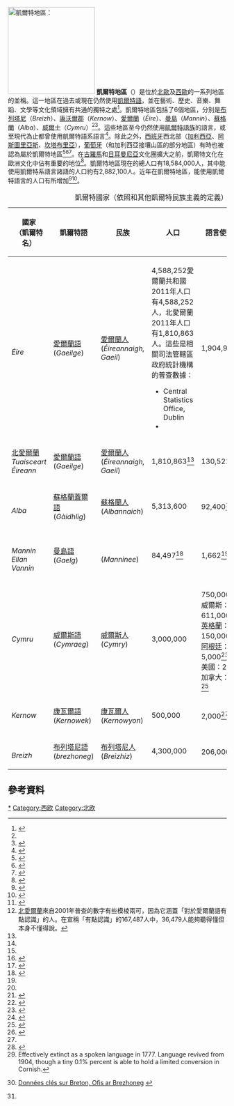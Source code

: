 [[File:Map_of_Celtic_Nations-flag_shades.svg|thumb|200px|凱爾特地區：
{{div col}}
{{legend|#0072C6|[[蘇格蘭|蘇格蘭]]}}
{{legend|#D3B04A|[[曼島|曼島]]}}
{{legend|#009E60|[[愛爾蘭|愛爾蘭]]}}
{{legend|red|[[威爾士|威爾士]]}}
{{legend|#FFD700|[[康沃爾郡|康沃爾郡]]}}
{{legend|black|[[布列塔尼|布列塔尼]]}}
{{div col end}}]]
'''凱爾特地區'''（{{lang-en|Celtic nations}}）是位於[[北歐|北歐]]及[[西歐|西歐]]的一系列地區的並稱。這一地區在過去或現在仍然使用[[凱爾特語|凱爾特語]]，並在藝術、歷史、音樂、舞蹈、文學等文化領域擁有共通的獨特之處<ref name=kochnation>{{cite book | last = Koch | first = John | authorlink = | coauthors = |title = Celtic Culture : A Historical Encyclopedia | publisher = ABL-CIO | year = 2005 | location =| pages = xx, 300, 421, 495, 512, 583, 985 | url = http://books.google.com/?id=f899xH_quaMC&printsec=frontcover&q=celtic+nation | doi =  | isbn = 978-1-85109-440-0 | accessdate = 24 November 2011}}</ref>。凱爾特地區包括了6個地區，分別是[[布列塔尼|布列塔尼]]（''Breizh''）、[[康沃爾郡|康沃爾郡]]（''Kernow''）、[[愛爾蘭|愛爾蘭]]（''Éire''）、[[曼島|曼島]]（''Mannin''）、[[蘇格蘭|蘇格蘭]]（''Alba''）、[[威爾士|威爾士]]（''Cymru''）<ref name=kochnation/><ref>{{Cite web |url=http://www.celticleague.net/index.html |title=Celticleague.net |accessdate=2013-11-18 |archive-date=2009-10-08 |archive-url=https://web.archive.org/web/20091008133822/http://www.celticleague.net/index.html |dead-url=yes }}</ref>。這些地區至今仍然使用[[凱爾特語族|凱爾特語族]]的語言，或至現代為止都曾使用凱爾特語系語言<ref>{{cite book|last= Koch|first= John T.|coauthors= |title= Celtic Culture: A Historical Encyclopedia|publisher= ABC-CLIO|year= 2006|month= |pages= 365|url= http://books.google.com.au/books?id=f899xH_quaMC&printsec=frontcover&dq=Celtic+Culture:+A+Historical+Encyclopedia&source=bl&ots=p_YAf9AxXK&sig=GoBU0DW1RAo3_2SQW3PFMICrA5A&hl=en&ei=0nAXTI6LCJKekQWM6KWcCw&sa=X&oi=book_result&ct=result&resnum=3&ved=0CCcQ6AEwAg#v=onepage&q&f=false|accessdate= 2 March 2011|archive-date= 2013-10-23|archive-url= https://web.archive.org/web/20131023160627/http://books.google.com.au/books?id=f899xH_quaMC&printsec=frontcover&dq=Celtic+Culture:+A+Historical+Encyclopedia&source=bl&ots=p_YAf9AxXK&sig=GoBU0DW1RAo3_2SQW3PFMICrA5A&hl=en&ei=0nAXTI6LCJKekQWM6KWcCw&sa=X&oi=book_result&ct=result&resnum=3&ved=0CCcQ6AEwAg#v=onepage&q&f=false|dead-url= no}}</ref>。除此之外，[[西班牙|西班牙]]西北部（[[加利西亞|加利西亞]]、[[阿斯圖里亞斯|阿斯圖里亞斯]]、[[坎塔布里亞|坎塔布里亞]]），[[葡萄牙|葡萄牙]]（和加利西亞接壤山區的部分地區）有時也被認為屬於凱爾特地區<ref name=Galicia>{{cite book|last= Koch|first= John T.|coauthors= |title= Celtic Culture: A Historical Encyclopedia|publisher= ABC-CLIO|year= 2006|month= |pages= 365, 697, 788–791|url= http://books.google.com.au/books?id=f899xH_quaMC&printsec=frontcover&dq=Celtic+Culture:+A+Historical+Encyclopedia&source=bl&ots=p_YAf9AxXK&sig=GoBU0DW1RAo3_2SQW3PFMICrA5A&hl=en&ei=0nAXTI6LCJKekQWM6KWcCw&sa=X&oi=book_result&ct=result&resnum=3&ved=0CCcQ6AEwAg#v=onepage&q&f=false|accessdate= 2 March 2011|archive-date= 2013-10-23|archive-url= https://web.archive.org/web/20131023160627/http://books.google.com.au/books?id=f899xH_quaMC&printsec=frontcover&dq=Celtic+Culture:+A+Historical+Encyclopedia&source=bl&ots=p_YAf9AxXK&sig=GoBU0DW1RAo3_2SQW3PFMICrA5A&hl=en&ei=0nAXTI6LCJKekQWM6KWcCw&sa=X&oi=book_result&ct=result&resnum=3&ved=0CCcQ6AEwAg#v=onepage&q&f=false|dead-url= no}}</ref><ref name=alberro>{{cite journal|first=Manuel|last=Alberro|url=http://www4.uwm.edu/celtic/ekeltoi/volumes/vol6/6_20/alberro_6_20.html|title=Celtic Legacy in Galicia|journal=E-Keltoi: Journal of Interdisciplinary Celtic Studies|volume=6|pages=1005–1035|year=2005|author=|access-date=2013-11-18|archive-url=https://web.archive.org/web/20130601144123/http://www4.uwm.edu/celtic/ekeltoi/volumes/vol6/6_20/alberro_6_20.html|archive-date=2013-06-01|dead-url=yes}}</ref><ref name="Festival 1">{{cite web
|title=Site Officiel du Festival Interceltique de Lorient
|url=http://www.festival-interceltique.com/le-monde-des-celtes-et-de-la-celtie.php
|accessdate=2009-05-15
|publisher=Festival Interceltique de Lorient
|year=2009
|work=Festival Interceltique de Lorient website
|archive-date=2010-03-05
|archive-url=https://web.archive.org/web/20100305062016/http://www.festival-interceltique.com/le-monde-des-celtes-et-de-la-celtie.php
|dead-url=no
}}</ref>。在[[古羅馬|古羅馬]]和[[日耳曼尼亞|日耳曼尼亞]]文化圈擴大之前，凱爾特文化在歐洲文化中佔有重要的地位<ref name="scotsman">{{cite news
  | title = We're nearly all Celts under the skin
  | publisher = [[The_Scotsman|The Scotsman]]
  | author = Ian Johnston
  | date = 21 September 2006
  | url = http://thescotsman.scotsman.com/index.cfm?id=1393742006
  | accessdate = 2007-11-24
  | archive-url = https://web.archive.org/web/20071212143403/http://thescotsman.scotsman.com/index.cfm?id=1393742006
  | archive-date = 2007-12-12
  | dead-url = yes
  }}</ref>。凱爾特地區現在的總人口有18,584,000人，其中能使用凱爾特系語言諸語的人口約有2,882,100人。近年在凱爾特地區，能使用凱爾特語言的人口有所增加<ref>{{Cite web |url=http://www.iomtoday.co.im/manx-language/Fockle-ny-ghaa-schoolchildren-take.3901786.jp |title=Fockle ny ghaa: schoolchildren take charge |accessdate=2014-05-10 |archive-date=2009-07-04 |archive-url=https://web.archive.org/web/20090704115241/http://www.iomtoday.co.im/manx-language/Fockle-ny-ghaa-schoolchildren-take.3901786.jp |dead-url=no }}</ref><ref>{{cite news|title='South West:TeachingEnglish:British Council:BBC|url=http://www.teachingenglish.org.uk/uk-languages/south-west|accessdate=2010-02-09|publisher=[[BBC|BBC]]|year=2010|work=BBC/British Council website|deadurl=yes|archiveurl=https://www.webcitation.org/6ELamlIea?url=http://www.teachingenglish.org.uk/uk-languages/south-west|archivedate=2013-02-11}}</ref>。

{| class="wikitable sortable"
|-
|+凱爾特國家（依照{{tsl|en|Celtic League}}和其他凱爾特民族主義的定義）
|-
!class="unsortable"|國家<br>（凱爾特名）
!class="unsortable"|凱爾特語
!class="unsortable"|民族
!人口
!語言使用人數
!語言使用比例
|-
|{{IRE}}<br>''Éire''
|[[愛爾蘭語|愛爾蘭語]]<br>(''Gaeilge'')
|[[愛爾蘭人|愛爾蘭人]]<br>(''Éireannaigh, Gaeil'')
|4,588,252<ref name="2011population">愛爾蘭共和國2011年人口有4,588,252人，北愛爾蘭2011年人口有1,810,863人。這些是相關司法管轄區政府統計機構的普查數據：
* Central Statistics Office, Dublin
* {{cite web|url=http://www.nisra.gov.uk/archive/demography/population/midyear/mye_report_2008.pdf|title=Population and Migration Estimates Northern Ireland (2008)|author=Northern Ireland Statistics and Research Agency|publisher=Department of Finance and Personnel|location=Belfast|year=2008|accessdate=2010-01-11|archive-date=2010-02-17|archive-url=https://web.archive.org/web/20100217112629/http://www.nisra.gov.uk/archive/demography/population/midyear/mye_report_2008.pdf|dead-url=no}}</ref>
|1,904,958<ref name=csoi2011>{{cite web |url=http://www.cso.ie/px/pxeirestat/Statire/SelectVarVal/Define.asp?maintable=CDD31&PLanguage=0 |title=Central Statistics Office Ireland |publisher=Cso.ie |date= |accessdate=2013-09-30 |archive-date=2013-10-02 |archive-url=https://web.archive.org/web/20131002211941/http://www.cso.ie/px/pxeirestat/Statire/SelectVarVal/Define.asp?maintable=CDD31&PLanguage=0 |dead-url=no }}</ref><ref name="understand2001">[[北愛爾蘭|北愛爾蘭]]來自2001年普查的數字有些模棱兩可，因為它涵蓋「對於愛爾蘭語有點認識」的人。在宣稱「有點認識」的167,487人中，36,479人能夠聽得懂但本身不懂得說。</ref>
|38.6%
|-
|[[北愛爾蘭|北愛爾蘭]]<br>''Tuaisceart Éireann''
|[[愛爾蘭語|愛爾蘭語]]<br>(''Gaeilge'')
|[[愛爾蘭人|愛爾蘭人]]<br>(''Éireannaigh, Gaeil'')
|1,810,863<ref name="2011population"/>
|130,521<ref name=csoi2011/><ref name="understand2001"/>
|7.2%
|-
|{{SCO}}<br>''Alba''
|[[蘇格蘭蓋爾語|蘇格蘭蓋爾語]]<br>(''Gàidhlig'')
|[[蘇格蘭人|蘇格蘭人]]<br>(''Albannaich'')
|5,313,600
|92,400<ref>{{cite web |url=http://news.bbc.co.uk/1/low/scotland/4326424.stm |title=Mixed report on Gaelic language |publisher=BBC News |date=2005-10-10 |accessdate=2013-09-30 |archive-date=2019-09-12 |archive-url=https://web.archive.org/web/20190912221919/http://news.bbc.co.uk/2/hi/uk_news/scotland/4326424.stm |dead-url=no }}</ref>
|1.2%<ref name="scots">{{cite web| url=http://lrrc3.sas.upenn.edu/popcult/CLPP/Census%202001%20-%20Gaelic1.htm| title=Census 2001 Scotland: Gaelic Language – first results| author=Kenneth MacKinnon| year=2003| accessdate=2007-03-24| deadurl=yes| archiveurl=https://web.archive.org/web/20060904151918/http://lrrc3.sas.upenn.edu/popcult/CLPP/Census%202001%20-%20Gaelic1.htm| archivedate=2006-09-04}}</ref>
|-
|{{IMN}}<br>''Mannin<br>Ellan Vannin''
|[[曼島語|曼島語]]<br>(''Gaelg'')
|{{tsl|en|Manx people|曼島人}}<br>(''Manninee'')
|84,497<ref name="Manx Census">{{cite web|title=Isle of Man Census 2011|url=http://www.gov.im/media/207882/census2011reportfinalresized_1_.pdf|publisher=Isle of Man Government|accessdate=17 October 2014|archive-date=2017-03-02|archive-url=https://web.archive.org/web/20170302031111/https://www.gov.im/media/207882/census2011reportfinalresized_1_.pdf|dead-url=no}}</ref>
|1,662<ref name="Manx Census" />
|2.0%<ref name="Manx Census" />
|-
|{{WAL}}''Cymru''
|[[威爾斯語|威爾斯語]]<br>(''Cymraeg'')
|[[威爾斯人|威爾斯人]]<br>(''Cymry'')
|3,000,000
|750,000+：<br>威爾斯：611,000<ref>{{cite web |url=http://www.byig-wlb.org.uk/english/publications/publications/332.doc |archive-url=https://web.archive.org/web/20110524063247/http://www.byig-wlb.org.uk/english/publications/publications/332.doc |dead-url=yes |archive-date=2011-05-24 |title=2004 Welsh Language Use Survey: the report – Welsh Language Board |date= |accessdate=2010-05-23 }}</ref><br>[[英格蘭|英格蘭]]：150,000 <ref>{{cite web |author=United Nations High Commissioner for Refugees |url=http://www.unhcr.org/refworld/topic,463af2212,488f25df2,49749c8cc,0.html |title=Refworld | World Directory of Minorities and Indigenous Peoples – United Kingdom : Welsh |publisher=UNHCR |date= |accessdate=2010-05-23 |archive-date=2019-01-07 |archive-url=https://web.archive.org/web/20190107044139/https://www.unhcr.org/refworld/topic,463af2212,488f25df2,49749c8cc,0.html%20 |dead-url=no }}</ref><br>[[阿根廷|阿根廷]]：5,000<ref name="WAG">{{cite web |title=Wales and Argentina |url=http://www.wales.com/en/content/cms/english/wales_and_argentina/wales_and_argentina.aspx |publisher=[[Welsh_Assembly_Government|Welsh Assembly Government]] |year=2008 |accessdate=2 January 2011 |work=Wales.com website |deadurl=yes |archiveurl=https://web.archive.org/web/20110716170650/http://www.wales.com/en/content/cms/english/wales_and_argentina/wales_and_argentina.aspx |archivedate=2011年7月16日 }}</ref><br>美國：2,500 <ref>{{cite web |title=Table 1. Detailed Languages Spoken at Home and Ability to Speak English for the Population 5 Years and Over for the United States:  2006–2008 Release Date: April, 2010 |url=http://www.census.gov/hhes/socdemo/language/data/other/detailed-lang-tables.xls |format=xls |accessdate=2 January 2011 |publisher=[[United_States_Census_Bureau|United States Census Bureau]] |date=27 April 2010 |archive-date=2011-06-22 |archive-url=https://web.archive.org/web/20110622082540/http://www.census.gov/hhes/socdemo/language/data/other/detailed-lang-tables.xls |dead-url=no }}</ref><br>加拿大：2,200 <ref>{{cite web |title=2006 Census of Canada: Topic based tabulations: Various Languages Spoken (147), Age Groups (17A) and Sex (3) for the Population of Canada, Provinces, Territories, Census Metropolitan Areas and Census Agglomerations, 2006 Census – 20% Sample Data |url=http://www12.statcan.gc.ca:80/census-recensement/2006/dp-pd/tbt/Rp-eng.cfm?A=R&APATH=3&D1=0&D2=0&D3=0&D4=0&D5=0&D6=0&DETAIL=0&DIM=0&FL=A&FREE=0&GC=01&GID=837928&GK=1&GRP=1&LANG=E&O=D&PID=89189&PRID=0&PTYPE=88971%2C97154&S=0&SHOWALL=0&SUB=0&TABID=1&THEME=70&Temporal=2006&VID=0&VNAMEE=&VNAMEF= |accessdate=3 January 2011 |publisher=[[Statistics_Canada|Statistics Canada]] |date=7 December 2010 |archive-date=2019-01-07 |archive-url=https://web.archive.org/web/20190107044136/http://www12.statcan.gc.ca/census-recensement/2006/dp-pd/tbt/Rp-eng.cfm?A=R&APATH=3&D1=0&D2=0&D3=0&D4=0&D5=0&D6=0&DETAIL=0&DIM=0&FL=A&FREE=0&GC=01&GID=837928&GK=1&GRP=1&LANG=E&O=D&PID=89189&PRID=0&PTYPE=88971%2C97154&S=0&SHOWALL=0&SUB=0&TABID=1&THEME=70&Temporal=2006&VID=0&VNAMEE=&VNAMEF=%20 |dead-url=no }}</ref>
|21.7%<ref name="Bwrdd 1">{{cite web|title=Publication of the report on the 2004 Welsh Language Use Survey|url=http://www.byig-wlb.org.uk/english/news/pages/publicationofthereportonthe2004welshlanguageusesurvey.aspx|accessdate=2010-04-04|publisher=[[Welsh_Language_Board|Welsh Language Board]]|date=8 May 2006|work=Welsh Language Board website An increase from the 2001 census results: 582,368 persons age 3 and over were able to speak Welsh – 20.8% of the population.|deadurl=yes|archiveurl=https://www.webcitation.org/69ZKgOVAi?url=http://www.webarchive.org.uk/wayback/archive/20120330052916/http://www.byig-wlb.org.uk/English/news/Pages/Publicationofthereportonthe2004WelshLanguageUseSurvey.aspx|archivedate=2012-07-31}}</ref>
|-
|{{flag|Cornwall}}''Kernow''
|[[康瓦爾語|康瓦爾語]]<br>(''Kernowek'')
|[[康瓦爾人|康瓦爾人]]<br>(''Kernowyon'')
|500,000
|2,000<ref name="BBC BBC/British Council">{{cite news|title='South West:TeachingEnglish:British Council:BBC|url=http://www.teachingenglish.org.uk/uk-languages/south-west|accessdate=2010-02-20|publisher=BBC|year=2010|work=BBC/British Council website|deadurl=yes|archiveurl=https://www.webcitation.org/6ELamlIea?url=http://www.teachingenglish.org.uk/uk-languages/south-west|archivedate=2013-02-11}}</ref>
|0.1%<ref>{{Cite web |url=http://www.projects.ex.ac.uk/cornishcom/documents/OnbeingaCornishcelt.pdf |title=projects.ex.ac.uk – On being a Cornish ‘Celt’: changing Celtic heritage and traditions |accessdate=2017-04-22 |archive-date=2008-12-18 |archive-url=https://web.archive.org/web/20081218023021/http://www.projects.ex.ac.uk/cornishcom/documents/OnbeingaCornishcelt.pdf |dead-url=no }}</ref><ref>Effectively extinct as a spoken language in 1777. Language revived from 1904, though a tiny 0.1% percent is able to hold a limited conversion in Cornish.</ref>
|-
|{{flag|Brittany}}<br>''Breizh''
|[[布列塔尼語|布列塔尼語]]<br>(''brezhoneg'')
|[[布列塔尼人|布列塔尼人]]<br>(''Breizhiz'')
|4,300,000
|206,000<ref name="ofis-stats">{{fr icon}} [http://www.ofis-bzh.org/fr/langue_bretonne/chiffres_cles/index.php Données clés sur Breton, Ofis ar Brezhoneg] {{Wayback|url=http://www.ofis-bzh.org/fr/langue_bretonne/chiffres_cles/index.php |date=20120315110648 }}</ref>
|5%<ref name="ofis-stats"/>
|}

==參考資料==
{{Reflist|2}}

{{Celtic Nations}}
[[Category:凯尔特地区|*]]
[[Category:西欧|Category:西欧]]
[[Category:北欧|Category:北欧]]